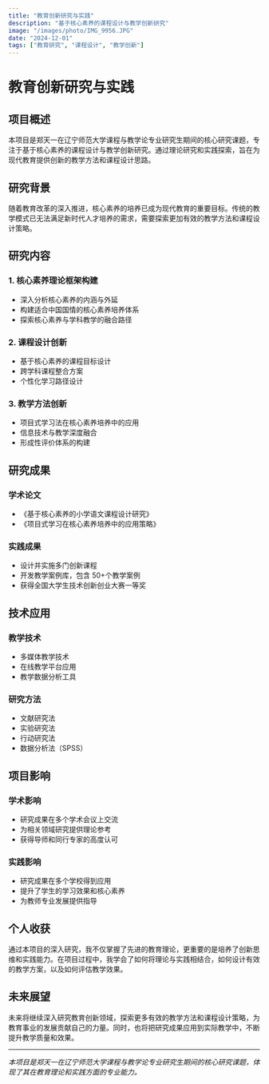 ```yaml
---
title: "教育创新研究与实践"
description: "基于核心素养的课程设计与教学创新研究"
image: "/images/photo/IMG_9956.JPG"
date: "2024-12-01"
tags: ["教育研究", "课程设计", "教学创新"]
---
```


# 教育创新研究与实践

## 项目概述

本项目是郑天一在辽宁师范大学课程与教学论专业研究生期间的核心研究课题，专注于基于核心素养的课程设计与教学创新研究。通过理论研究和实践探索，旨在为现代教育提供创新的教学方法和课程设计思路。

## 研究背景

随着教育改革的深入推进，核心素养的培养已成为现代教育的重要目标。传统的教学模式已无法满足新时代人才培养的需求，需要探索更加有效的教学方法和课程设计策略。

## 研究内容

### 1. 核心素养理论框架构建

-   深入分析核心素养的内涵与外延
-   构建适合中国国情的核心素养培养体系
-   探索核心素养与学科教学的融合路径

### 2. 课程设计创新

-   基于核心素养的课程目标设计
-   跨学科课程整合方案
-   个性化学习路径设计

### 3. 教学方法创新

-   项目式学习法在核心素养培养中的应用
-   信息技术与教学深度融合
-   形成性评价体系的构建

## 研究成果

### 学术论文

-   《基于核心素养的小学语文课程设计研究》
-   《项目式学习在核心素养培养中的应用策略》

### 实践成果

-   设计并实施多门创新课程
-   开发教学案例库，包含 50+个教学案例
-   获得全国大学生技术创新创业大赛一等奖

## 技术应用

### 教学技术

-   多媒体教学技术
-   在线教学平台应用
-   教学数据分析工具

### 研究方法

-   文献研究法
-   实验研究法
-   行动研究法
-   数据分析法（SPSS）

## 项目影响

### 学术影响

-   研究成果在多个学术会议上交流
-   为相关领域研究提供理论参考
-   获得导师和同行专家的高度认可

### 实践影响

-   研究成果在多个学校得到应用
-   提升了学生的学习效果和核心素养
-   为教师专业发展提供指导

## 个人收获

通过本项目的深入研究，我不仅掌握了先进的教育理论，更重要的是培养了创新思维和实践能力。在项目过程中，我学会了如何将理论与实践相结合，如何设计有效的教学方案，以及如何评估教学效果。

## 未来展望

未来将继续深入研究教育创新领域，探索更多有效的教学方法和课程设计策略，为教育事业的发展贡献自己的力量。同时，也将把研究成果应用到实际教学中，不断提升教学质量和效果。

---

_本项目是郑天一在辽宁师范大学课程与教学论专业研究生期间的核心研究课题，体现了其在教育理论和实践方面的专业能力。_
